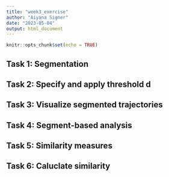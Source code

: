 ```yaml
---
title: "week3_exercise"
author: "Aiyana Signer"
date: "2023-05-04"
output: html_document
---
```


```r
knitr::opts_chunk$set(echo = TRUE)
```

## Task 1: Segmentation

## Task 2: Specify and apply threshold d

## Task 3: Visualize segmented trajectories

## Task 4: Segment-based analysis

## Task 5: Similarity measures

## Task 6: Caluclate similarity